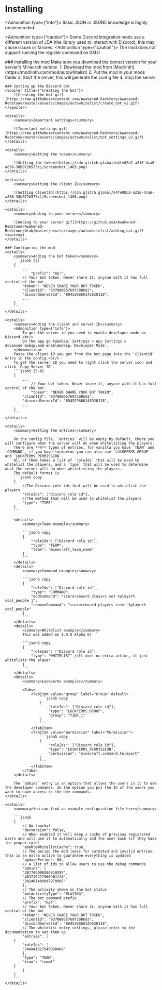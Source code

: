 
# Installing

<Admonition type={"info"}>
    Basic JSON or JSON5 knowledge is highly recommended.
</Admonition>

<Admonition type={"caution"}>
    Some Discord integration mods use a different version of JDA (the library used to interact with Discord), this may cause issues or failures.
</Admonition>
<Admonition type={"caution"}>
    The mod does not support running the register command on DMs!
</Admonition>

<Steps>
    ### Installing the mod
    <Admonition type={"info"}>
        Make sure you download the correct version for your server's Minecraft version.
    </Admonition>
    1. Download the mod from [Modrinth](https://modrinth.com/mod/autowhitelist)
    2. Put the mod in your mods folder
    3. Start the server, this will generate the config file
    4. Stop the server

    ### Setting up the Discord bot
    <Spoiler title={"Creating the bot"}>
        ![Creating the bot gif](https://raw.githubusercontent.com/Awakened-Redstone/Awakened-Redstone/master/assets/images/autowhitelist/create_bot_v2.gif)
    </Spoiler>

    <details>
        <summary>Important settings</summary>

        ![Important settings gif](https://raw.githubusercontent.com/Awakened-Redstone/Awakened-Redstone/master/assets/images/autowhitelist/bot_settings_v2.gif)
    </details>

    <details>
        <summary>Getting the token</summary>

        ![Getting the token](https://cdn.glitch.global/b4fe08b2-a216-4ca6-a836-38b072b573c1/Screenshot_1403.png)
    </details>

    <details>
        <summary>Getting the client ID</summary>

        ![Getting ClientId](https://cdn.glitch.global/b4fe08b2-a216-4ca6-a836-38b072b573c1/Screenshot_1405.png)
    </details>

    <details>
        <summary>Adding to your server</summary>

        ![Adding to your server gif](https://github.com/Awakened-Redstone/Awakened-Redstone/blob/master/assets/images/autowhitelist/adding_bot.gif?raw=true)
    </details>

    ### Configuring the mod
    <details>
        <summary>Adding the bot token</summary>
        ```json5 {5}
        {
            ...
                "prefix": "np!",
            // Your bot token. Never share it, anyone with it has full control of the bot
            "token": "NEVER SHARE YOUR BOT TOKEN",
            "clientId": "937880657697308682",
            "discordServerId": "894529860145920118",
            ...
        }
        ```
    </details>

    <details>
        <summary>Adding the client and server ID</summary>
        <Admonition type={"info"}>
            To get the server id you need to enable developer mode on Discord.<br/>
            On the app go to&nbsp;`Settings > App Settings > Advanced`&nbsp;and enable&nbsp;`Developer Mode`.
        </Admonition>
        Paste the client ID you got from the bot page into the `clientId` entry in the config.<br/>
        To get the server ID you need to right click the server icon and click `Copy Server ID`.
        ```json5 {5-6}
        {
            ...
                // Your bot token. Never share it, anyone with it has full control of the bot
                "token": "NEVER SHARE YOUR BOT TOKEN",
            "clientId": "937880657697308682",
            "discordServerId": "894529860145920118",
            ...
        }
        ```
    </details>

    <details>
        <summary>Setting the entries</summary>

        On the config file, `entries` will be empty by default, there you will configure what the server will do when whitelisting the players.
        There are **4** types of entries, for vanilla you have `TEAM` and `COMMAND`, if you have luckperms you can also use `LUCKPERMS_GROUP` and `LUCKPERMS_PERMISSION`.
        All of them takes a list of `roleIds` that will be used to whitelist the players, and a `type` that will be used to determine what the server will do when whitelisting the players.
        The default format is
        ```json5 copy
        {
            //The Discord role ids that will be used to whitelist the players
            "roleIds": ["Discord role id"],
            //The method that will be used to whitelist the players
            "type": "TYPE"
        }
        ```

        <details>
            <summary>Team example</summary>

            ```json5 copy
            {
                "roleIds": ["Discord role id"],
                "type": "TEAM",
                "team": "minecraft_team_name"
            }
            ```
        </details>
        <details>
            <summary>Command example</summary>

            ```json5 copy
            {
                "roleIds": ["Discord role id"],
                "type": "COMMAND",
                "addCommand": "scorereboard players set %player% cool_people 1",
                "removeCommand": "scorereboard players reset %player% cool_people"
            }
            ```
        </details>
        <details>
            <summary>Whitelist example</summary>
            This was added on 1.0.0 Alpha 6!

            ```json5 copy
            {
                "roleIds": ["Discord role id"],
                "type": "WHITELIST" //It does no extra action, it just whitelists the player
            }
            ```
        </details>
        <details>
            <summary>Luckperms examples</summary>

            <Tabs>
                <TabItem value="group" label="Group" default>
                    ```json5 copy
                    {
                        "roleIds": ["Discord role id"],
                        "type": "LUCKPERMS_GROUP",
                        "group": "TIER_1"
                    }
                    ```
                </TabItem>
                <TabItem value="permission" label="Permission">
                    ```json5 copy
                    {
                        "roleIds": ["Discord role id"],
                        "type": "LUCKPERMS_PERMISSION",
                        "permission": "minecraft.command.teleport"
                    }
                    ```
                </TabItem>
            </Tabs>
        </details>

        The `admins` entry is an option that allows the users in it to use the developer commands. In the option you put the ID of the users you want to have access to the dev commands.
    </details>

    <details>
        <summary>You can find an example configuration file here</summary>

        ```json5
        {
            // No touchy!
            "devVersion": false,
            // When enabled it will keep a cache of previous registered users and will use it to automatically add the user back (if they have the proper role)
            "enableWhitelistCache": true,
            // The period the mod looks for outdated and invalid entries, this is an extra action to guarantee everything is updated
            "updatePeriod": 60,
            // A list of ids to allow users to use the debug commands
            "admins": [
            "387745099204919297",
            "483715272960901120",
            "302481489897979905"
            ],
            // The activity shown on the bot status
            "botActivityType": "PLAYING",
            // The bot command prefix
            "prefix": "np!",
            // Your bot token. Never share it, anyone with it has full control of the bot
            "token": "NEVER SHARE YOUR BOT TOKEN",
            "clientId": "937880657697308682",
            "discordServerId": "894529860145920118",
            // The whitelist entry settings, please refer to the documentation to set them up
            "entries": [
        {
            "roleIds": [
            "744941527545020468"
            ],
            "type": "TEAM",
            "team": "team1"
        }
            ]
        }
        ```
    </details>

</Steps>